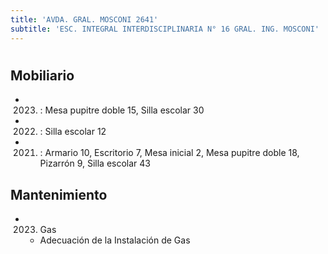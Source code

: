 ```yaml
---
title: 'AVDA. GRAL. MOSCONI 2641'
subtitle: 'ESC. INTEGRAL INTERDISCIPLINARIA N° 16 GRAL. ING. MOSCONI'
---
```


#


## Mobiliario

*  (2023) : Mesa pupitre doble 15, Silla escolar 30 

*  (2022) : Silla escolar 12 

*  (2021) : Armario 10, Escritorio 7, Mesa inicial 2, Mesa pupitre doble 18, Pizarrón 9, Silla escolar 43 





## Mantenimiento

*  (2023) Gas 
    + Adecuación de la Instalación de Gas




